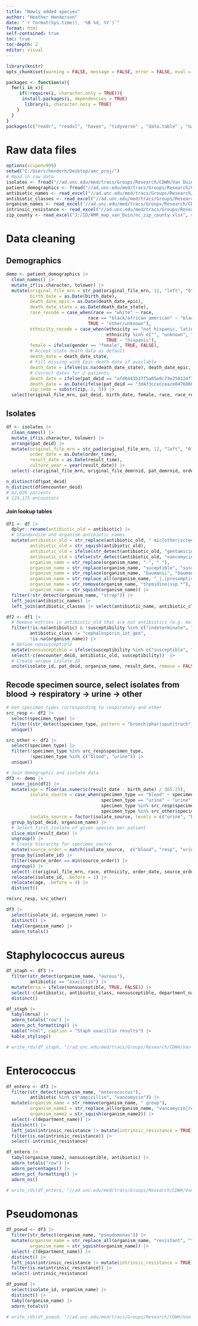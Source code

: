 ---
title: "Newly added species"
author: "Heather Henderson"
date: "`r format(Sys.time(), '%B %d, %Y')`"
format: html
self-contained: true
toc: true
toc-depth: 2
editor: visual
---

```{r setup, include=FALSE}
library(knitr)
opts_chunk$set(warning = FALSE, message = FALSE, error = FALSE, eval = TRUE, tidy = TRUE, cache = FALSE)
```

```{r libraries}
packages <- function(x){
  for(i in x){
     if(!require(i, character.only = TRUE)){
      install.packages(i, dependencies = TRUE)
       library(i, character.only = TRUE)
    }
  }
}
packages(c("readr", "readxl", "haven", "tidyverse" , "data.table" , "naniar", "rockchalk", "lubridate", "kableExtra", "DT", "formatR", "zoo", "binom", "plotly", "janitor", "sjlabelled", "Hmisc", "rms", "aod", "sandwich", "lmtest", "tableone", "broom", "gmodels", "arsenal", "investr", "RColorBrewer", "lessR"))
```

# **Raw data files**

```{r raw data files}
options(scipen=999)
setwd("C:/Users/henderh/Desktop/amr_proj/")
# Read in raw data
isolates <- fread("//ad.unc.edu/med/tracs/Groups/Research/CDWH/Van Duin_David_IRB23-2326/NewSpeciesCultures_April_2014_Aug31_2023.csv")
patient_demographics <- fread("//ad.unc.edu/med/tracs/Groups/Research/CDWH/Van Duin_David_IRB23-2326/NewSpeciesPatientDemographics.csv")
antibiotic_names <- read_excel("//ad.unc.edu/med/tracs/Groups/Research/CDWH/Van Duin_David_IRB23-2326/lookup_tables/antibiotic_names.xlsx")
antibiotic_classes <- read_excel("//ad.unc.edu/med/tracs/Groups/Research/CDWH/Van Duin_David_IRB23-2326/lookup_tables/breakpoints.xlsx")
organism_names <- read_excel("//ad.unc.edu/med/tracs/Groups/Research/CDWH/Van Duin_David_IRB23-2326/lookup_tables/organism_names.xlsx")
intrinsic_resistance <- read_excel("//ad.unc.edu/med/tracs/Groups/Research/CDWH/Van Duin_David_IRB23-2326/lookup_tables/intrinsic_resistance.xlsx")
zip_county <- read_excel("J:/ID/AMR_map_van_Duin/nc_zip_county.xlsx", col_types = c("text", "text", "text"))
```

# **Data cleaning**

## **Demographics**

```{r}
demo <- patient_demographics |>
  clean_names() |>
  mutate_if(is.character, tolower) |>
  mutate(original_file_mrn = str_pad(original_file_mrn, 12, "left", "0"),
         birth_date = as.Date(birth_date),
         death_date_epic = as.Date(death_date_epic),
         death_date_state = as.Date(death_date_state),
         race_recode = case_when(race == "white" ~ race,
                               race == "black/african american" ~ "black",
                               TRUE ~ "other/unknown"),
         ethnicity_recode = case_when(ethnicity == "not hispanic, latino/a, or spanish origin" ~ "nonhispanic",
                                      ethnicity %in% c("", "unknown", "prefer not to answer") ~ "unknown",
                                      TRUE ~ "hispanic"),
         female = ifelse(gender == "female", TRUE, FALSE),
         # Accept state death data as default
         death_date = death_date_state, 
         # Fill missing with Epic death date if available
         death_date = ifelse(is.na(death_date_state), death_date_epic, death_date), 
         # Correct dates for 2 patients
         death_date = ifelse(pat_deid == "afd6441b37f5a05e0c73e258124f74eb", NA, death_date), 
         death_date = as.Date(ifelse(pat_deid == "3d4f3ccecceace0476866a4391db1cab", death_date_epic, death_date)),
         zip_code = substr(zip, 1, 5)) |>
  select(original_file_mrn, pat_deid, birth_date, female, race, race_recode, ethnicity, ethnicity_recode, death_date, zip_code)
```

## **Isolates**

```{r}
df <- isolates |>
  clean_names() |>
  mutate_if(is.character, tolower) |>
  arrange(pat_deid) |>
  mutate(original_file_mrn = str_pad(original_file_mrn, 12, "left", "0"),
         order_date = as.Date(order_time),
         result_date = as.Date(result_time),
         culture_year = year(result_date)) |>
  select(-c(original_file_mrn, original_file_demrnid, pat_demrnid, order_proc_deid, birth_date, organism_group_name, genus, species, abnormal_yn, hide_antibiotic_yn, sensitivity_status, order_time, result_time))

n_distinct(df$pat_deid)
n_distinct(df$encounter_deid)
# 82,026 patients
# 124,175 encounters
```

#### **Join lookup tables**

```{r}
df1 <- df |>
  dplyr::rename(antibiotic_old = antibiotic) |> 
  # Standardize and organism antibiotic names
  mutate(antibiotic_old = str_replace(antibiotic_old, " mic|other|screen", ""),
         antibiotic_old = str_squish(antibiotic_old),
         antibiotic_old = ifelse(str_detect(antibiotic_old, "gentamicin"), "gentamicin", antibiotic_old),
         antibiotic_old = ifelse(str_detect(antibiotic_old, "vancomycin"), "vancomycin", antibiotic_old),
         organism_name = str_replace(organism_name, "-", " "),
         organism_name = str_replace(organism_name, "suceptible", "susceptible"),
         organism_name = str_replace(organism_name, "baumanii", "baumannii"),
         organism_name = str_replace_all(organism_name, "_|,|presumptive|probable|smooth|rough|mucoid|carbapenem|by|id |screen|mdr|coagulase|negative|previously|pan|pcr|thymine|dependent| species| genus|\\(.*\\)|group|complex", ""),
         organism_name = str_remove(organism_name, "thymidine|ssp.*"),
         organism_name = str_squish(organism_name)) |>
  filter(!str_detect(organism_name, "strep")) |>
  left_join(antibiotic_names) |>
  left_join(antibiotic_classes |> select(antibiotic_name, antibiotic_class), by = c("antibiotic" = "antibiotic_name"))
```

```{r}
df2 <- df1 |> 
  # Remove entries in antibiotic_old that are not antibiotics (e.g. maldi, esbl), results for 1st gen cephalosporins, non-applicable susceptibility results and organism names
  filter(!is.na(antibiotic) & !susceptibility %in% c("indeterminate", "no interpretation", "test performed", "test not performed", "bacterial identification performed", "not applicable"),
         antibiotic_class != "cephalosporin_1st_gen", 
         !is.na(organism_name)) |> 
  # Define nonsusceptible
  mutate(nonsusceptible = ifelse(susceptibility %in% c("susceptible", "susceptible-dose dependent"), FALSE, TRUE)) |> 
  select(-c(encounter_deid, antibiotic_old, susceptibility))  |>
  # Create unique isolate ID
  unite(isolate_id, pat_deid, organism_name, result_date, remove = FALSE)
```

## **Recode specimen source, select isolates from blood -\> respiratory -\> urine -\> other**

```{r}
# Get specimen types corresponding to respiratory and other
src_resp <- df2 |>
  select(specimen_type) |>
  filter((str_detect(specimen_type, pattern = "bronch|phar|sput|trach"))) |>
  unique()

src_other <- df2 |>
  select(specimen_type) |>
  filter(!specimen_type %in% src_resp$specimen_type,
         !specimen_type %in% c("blood", "urine")) |>
  unique()
```

```{r}
# Join demographic and isolate data
df3 <- demo |> 
  inner_join(df2) |>
  mutate(age = floor(as.numeric(result_date - birth_date) / 365.25),
         isolate_source = case_when(specimen_type == "blood" ~ specimen_type,
                                    specimen_type == "urine" ~ "urine",
                                    specimen_type %in% src_resp$specimen_type ~ "resp",
                                    specimen_type %in% src_other$specimen_type ~ "other"),
         isolate_source = factor(isolate_source, levels = c("urine", "blood", "resp", "other"))) |>
  group_by(pat_deid, organism_name) |>
  # Select first isolate of given species per patient
  slice_min(result_date) |> 
  ungroup() |>
  # Create hierarchy for specimen source
  mutate(source_order = match(isolate_source,  c("blood", "resp", "urine", "other"))) |> 
  group_by(isolate_id) |>
  filter(source_order == min(source_order)) |>
  ungroup() |>
  select(-c(original_file_mrn, race, ethnicity, order_date, source_order, specimen_source, specimen_type)) |>
  relocate(isolate_id, .before = 1) |>
  relocate(age, .before = 4) |>
  distinct()

rm(src_resp, src_other)
```

```{r}
df3 |>
  select(isolate_id, organism_name) |>
  distinct() |>
  tabyl(organism_name) |>
  adorn_totals()
```

# **Staphylococcus aureus**

```{r}
df_staph <- df3 |>
  filter(str_detect(organism_name, "aureus"),
         antibiotic == "oxacillin") |>
  mutate(mrsa = ifelse(nonsusceptible, TRUE, FALSE)) |>
  select(-c(antibiotic, antibiotic_class, nonsusceptible, department_name)) |>
  distinct()

df_staph |> 
  tabyl(mrsa) |>
  adorn_totals("row") |>
  adorn_pct_formatting() |>
  kable("html", caption = "Staph oxacillin results") |>
  kable_styling()

# write_rds(df_staph, "//ad.unc.edu/med/tracs/Groups/Research/CDWH/Van Duin_David_IRB23-2326/staph_aureus.rds")
```

# **Enterococcus**

```{r}
df_entero <- df3 |>
  filter(str_detect(organism_name, "enterococcus"),
         antibiotic %in% c("ampicillin", "vancomycin")) |>
  mutate(organism_name = str_remove(organism_name, " group"),
         organism_name2 = str_replace_all(organism_name, "vancomycin|resistant|susceptible", ""),
         organism_name2 = str_squish(organism_name2)) |>
  select(-c(department_name)) |>
  distinct() |>
  left_join(intrinsic_resistance |> mutate(intrinsic_resistance = TRUE)) |>
  filter(is.na(intrinsic_resistance)) |>
  select(-intrinsic_resistance)

df_entero |> 
  tabyl(organism_name2, nonsusceptible, antibiotic) |>
  adorn_totals("row") |>
  adorn_percentages() |>
  adorn_pct_formatting() |>
  adorn_ns()

# write_rds(df_entero, "//ad.unc.edu/med/tracs/Groups/Research/CDWH/Van Duin_David_IRB23-2326/enterococcus.rds")
```

# **Pseudomonas**

```{r}
df_pseud <- df3 |>
  filter(str_detect(organism_name, "pseudomonas")) |>
  mutate(organism_name = str_replace_all(organism_name, "resistant", ""),
         organism_name = str_squish(organism_name)) |>
  select(-c(department_name)) |>
  distinct() |>
  left_join(intrinsic_resistance |> mutate(intrinsic_resistance = TRUE)) |>
  filter(is.na(intrinsic_resistance)) |>
  select(-intrinsic_resistance)

df_pseud |>
  select(isolate_id, organism_name) |>
  distinct() |>
  tabyl(organism_name) |>
  adorn_totals()

# write_rds(df_pseud, "//ad.unc.edu/med/tracs/Groups/Research/CDWH/Van Duin_David_IRB23-2326/pseudomonas.rds")
```




